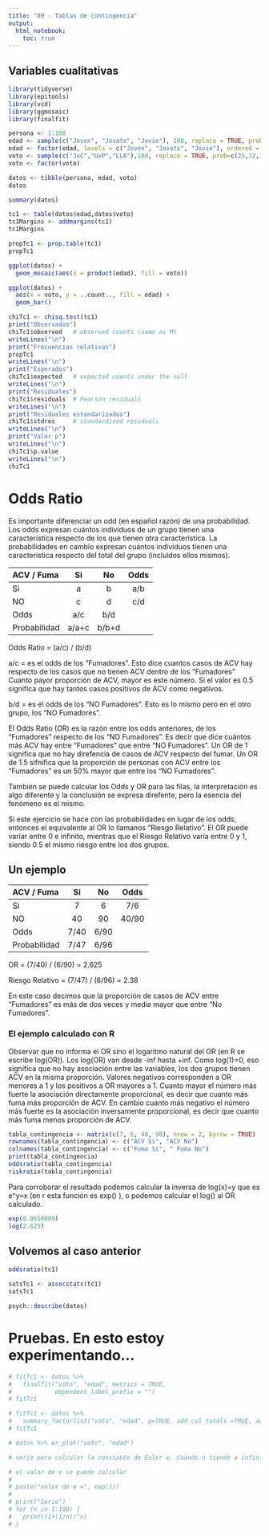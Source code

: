 ```yaml
---
title: "09 - Tablas de contingencia"
output: 
  html_notebook: 
    toc: true
---
```


## Variables cualitativas

```r
library(tidyverse)
library(epitools)
library(vcd)
library(ggmosaic)
library(finalfit)
```


```r
persona <- 1:108
edad <- sample(c("Joven", "Jovato", "Jovie"), 108, replace = TRUE, prob=c(30, 45, 20))
edad <- factor(edad, levels = c("Joven", "Jovato", "Jovie"), ordered = TRUE)
voto <- sample(c("JxC","UxP","LLA"),108, replace = TRUE, prob=c(25,32,30))
voto <- factor(voto)

datos <- tibble(persona, edad, voto)
datos
```

```r
summary(datos)
```


```r
tc1 <- table(datos$edad,datos$voto)
tc1Margins <- addmargins(tc1)
tc1Margins
```

```r
propTc1 <- prop.table(tc1)
propTc1
```


```r
ggplot(datos) +
  geom_mosaic(aes(x = product(edad), fill = voto))
```

```r
ggplot(datos) +
  aes(x = voto, y = ..count.., fill = edad) +
  geom_bar()
```

```r

chiTc1 <- chisq.test(tc1)
print("Observados")
chiTc1$observed   # observed counts (same as M)
writeLines("\n")
print("Frecuencias relativas")
propTc1
writeLines("\n")
print("Esperados")
chiTc1$expected   # expected counts under the null
writeLines("\n")
print("Residuales")
chiTc1$residuals  # Pearson residuals
writeLines("\n")
print("Residuales estandarizados")
chiTc1$stdres     # standardized residuals
writeLines("\n")
print("Valor p")
writeLines("\n")
chiTc1$p.value
writeLines("\n")
chiTc1
```

# Odds Ratio

Es importante diferenciar un odd (en español razón) de una probabilidad. Los odds expresan cuántos individuos de un grupo tienen una característica respecto de los que tienen otra característica. La probabilidades en cambio expresan cuántos individuos tienen una característica respecto del total del grupo (incluídos ellos mismos).


ACV / Fuma          Si        No        Odds
--------------   -------    -------    -------
      Si            a         b         a/b
      NO            c         d         c/d
Odds               a/c       b/d
Probabilidad      a/a+c     b/b+d
--------------   -------    -------    -------
Odds Ratio = (a/c) / (b/d)

a/c = es el odds de los "Fumadores". Esto dice cuantos casos de ACV hay respecto de los casos que no tienen ACV dentro de los "Fumadores" Cuanto payor proporción de ACV, mayor es este número. Si el valor es 0.5 significa que hay tantos casos positivos de ACV como negativos.

b/d = es el odds de los "NO Fumadores". Esto es lo mismo pero en el otro grupo, los "NO Fumadores".

El Odds Ratio (OR) es la razón entre los odds anteriores, de los "Fumadores" respecto de los "NO Fumadores". Es decir que dice cuántos más ACV hay entre "Fumadores" que entre "NO Fumadores". Un OR de 1 significa que no hay direfencia de casos de ACV respecto del fumar. Un OR de 1.5 sifnifica que la proporción de personas con ACV entre los "Fumadores" es un 50% mayor que entre los "NO Fumadores".

También se puede calcular los Odds y OR para las filas, la interpretación es algo diferente y la conclusión se expresa direfente, pero la esencia del fenómeno es el mismo.

Si este ejercicio se hace con las probabilidades en lugar de los odds, entonces el equivalente al OR lo llamanos "Riesgo Relativo". El OR puede variar entre 0 e infinito, mientras que el Riesgo Relativo varía entre 0 y 1, siendo 0.5 el mismo riesgo entre los dos grupos.

## Un ejemplo

ACV / Fuma          Si        No        Odds
--------------   -------    -------    -------
      Si            7         6         7/6
      NO           40        90        40/90
Odds              7/40      6/90
Probabilidad      7/47      6/96
--------------   -------    -------    -------
OR = (7/40) / (6/90) = 2.625

Riesgo Relativo = (7/47) / (6/96) = 2.38

En este caso decimos que la proporción de casos de ACV entre "Fumadores" es más de dos veces y media mayor que entre "No Fumadores".

### El ejemplo calculado con R

Observar que no informa el OR sino el logaritmo natural del OR (en R se escribe log(OR)). Los log(OR) van desde -inf hasta +inf. Como log(1)=0, eso significa que no hay asociación entre las variables, los dos grupos tienen ACV en la misma proporción. Valores negativos corresponden a OR menores a 1 y los positivos a OR mayores a 1. Cuanto mayor el número más fuerte la asociación directamente proporcional, es decir que cuanto más fuma más proporción de ACV. En cambio cuanto más negativo el número más fuerte es la asociación inversamente proporcional, es decir que cuanto más fuma menos proporción de ACV.

```r
tabla_contingencia <- matrix(c(7, 6, 40, 90), nrow = 2, byrow = TRUE)
rownames(tabla_contingencia) <- c("ACV Si", "ACV No")
colnames(tabla_contingencia) <- c("Fuma Si", " Fuma No")
print(tabla_contingencia)
oddsratio(tabla_contingencia)
riskratio(tabla_contingencia)
```

Para corroborar el resultado podemos calcular la inversa de log(x)=y que es e^y=x (en r esta función es exp() ), o podemos calcular el log() al OR calculado.

```r
exp(0.9650809)
log(2.625)
```

## Volvemos al caso anterior

```r
oddsratio(tc1)
```

```r
satsTc1 <- assocstats(tc1)
satsTc1
```


```r
psych::describe(datos)
```

# Pruebas. En esto estoy experimentando...

```r
# fitTc1 <- datos %>% 
#   finalfit("voto", "edad", metrics = TRUE,
#            dependent_label_prefix = "")
# fitTc1
```

```r
# fitTc1 <- datos %>% 
#   summary_factorlist("voto", "edad", p=TRUE, add_col_totals =TRUE, add_row_totals =TRUE)
# fitTc1
```


```r
# datos %>% or_plot("voto", "edad")
```

```r
# serie para calcular la constante de Euler e. Cuando n tiende a infinito el resultado tiende a e.

# el valor de e se puede calcular
# 
# paste("valor de e =", exp(1))
# 
# print("Serie")
# for (n in 1:100) {
#   print((1+(1/n))^n)
# }
```

